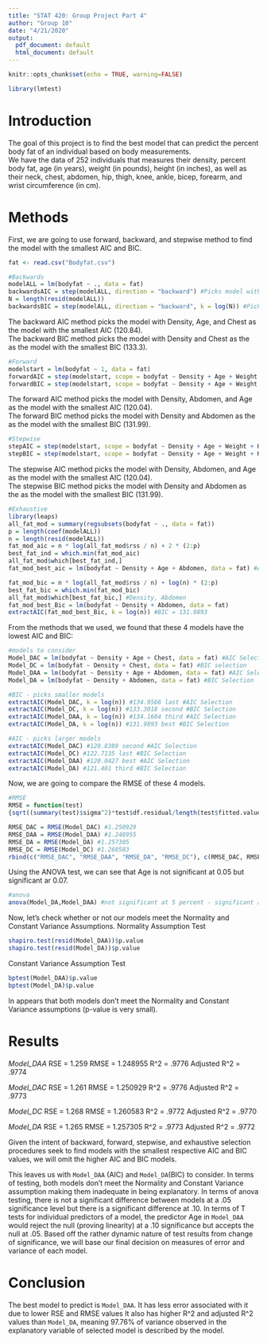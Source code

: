 ```yaml
---
title: "STAT 420: Group Project Part 4"
author: "Group 10"
date: "4/21/2020"
output:
  pdf_document: default
  html_document: default
---
```


```r
knitr::opts_chunk$set(echo = TRUE, warning=FALSE)
```
```r
library(lmtest)
```

# Introduction
The goal of this project is to find the best model that can predict the percent body fat of an individual based on body measurements.  
We have the data of 252 individuals that measures their density, percent body fat, age (in years), weight (in pounds), height (in inches), as well as their neck, chest, abdomen, hip, thigh, knee, ankle, bicep, forearm, and wrist circumference (in cm).  

# Methods
First, we are going to use forward, backward, and stepwise method to find the model with the smallest AIC and BIC.
```r
fat <- read.csv("Bodyfat.csv")

#Backwards 
modelALL = lm(bodyfat ~ ., data = fat)
backwardsAIC = step(modelALL, direction = "backward") #Picks model with predictors Density Age and Chest #AIC = 120.84
N = length(resid(modelALL))
backwardsBIC = step(modelALL, direction = "backward", k = log(N)) #Picks Density and Chest #BIC= 133.3
```
The backward AIC method picks the model with Density, Age, and Chest as the model with the smallest AIC (120.84).  
The backward BIC method picks the model with Density and Chest as the as the model with the smallest BIC (133.3).

```r
#Forward
modelstart = lm(bodyfat ~ 1, data = fat)
forwardAIC = step(modelstart, scope = bodyfat ~ Density + Age + Weight + Height + Neck + Chest + Abdomen + Hip + Thigh + Knee + Ankle + Biceps + Forearm, direction = "forward") #Chooses model with parameters Density Abdomen and Age #AIC = 120.04
forwardBIC = step(modelstart, scope = bodyfat ~ Density + Age + Weight + Height + Neck + Chest + Abdomen + Hip + Thigh + Knee + Ankle + Biceps + Forearm, direction = "forward", k = log(N)) #Chooses model with parameters Density and Abdomen #BIC = 131.99
```
The forward AIC method picks the model with Density, Abdomen, and Age as the model with the smallest AIC (120.04).  
The forward BIC method picks the model with Density and Abdomen as the as the model with the smallest BIC (131.99).

```r
#Stepwise 
stepAIC = step(modelstart, scope = bodyfat ~ Density + Age + Weight + Height + Neck + Chest + Abdomen + Hip + Thigh + Knee + Ankle + Biceps + Forearm, direction = "both") #Model includes predictors Density, Age, Abdomen AIC = 120.04
stepBIC = step(modelstart, scope = bodyfat ~ Density + Age + Weight + Height + Neck + Chest + Abdomen + Hip + Thigh + Knee + Ankle + Biceps + Forearm, direction = "both", k = log(N)) #Density and Abdomen BIC = 131.99
```
The stepwise AIC method picks the model with Density, Abdomen, and Age as the model with the smallest AIC (120.04).  
The stepwise BIC method picks the model with Density and Abdomen as the as the model with the smallest BIC (131.99).

```r
#Exhaustive
library(leaps)
all_fat_mod = summary(regsubsets(bodyfat ~ ., data = fat))
p = length(coef(modelALL))
n = length(resid(modelALL))
fat_mod_aic = n * log(all_fat_mod$rss / n) + 2 * (2:p)
best_fat_ind = which.min(fat_mod_aic)
all_fat_mod$which[best_fat_ind,]
fat_mod_best_aic = lm(bodyfat ~ Density + Age + Abdomen, data = fat) #AIC = 120.0427

fat_mod_bic = n * log(all_fat_mod$rss / n) + log(n) * (2:p)
best_fat_bic = which.min(fat_mod_bic)
all_fat_mod$which[best_fat_bic,] #Density, Abdomen 
fat_mod_best_Bic = lm(bodyfat ~ Density + Abdomen, data = fat) 
extractAIC(fat_mod_best_Bic, k = log(n)) #BIC = 131.9893
```

From the methods that we used, we found that these 4 models have the lowest AIC and BIC:
```r
#models to consider
Model_DAC = lm(bodyfat ~ Density + Age + Chest, data = fat) #AIC Selection
Model_DC = lm(bodyfat ~ Density + Chest, data = fat) #BIC selection
Model_DAA = lm(bodyfat ~ Density + Age + Abdomen, data = fat) #AIC Selection
Model_DA = lm(bodyfat ~ Density + Abdomen, data = fat) #BIC Selection
```

```r
#BIC - picks smaller models
extractAIC(Model_DAC, k = log(n)) #134.9566 last #AIC Selection
extractAIC(Model_DC, k = log(n)) #133.3018 second #BIC Selection
extractAIC(Model_DAA, k = log(n)) #134.1604 third #AIC Selection
extractAIC(Model_DA, k = log(n)) #131.9893 best #BIC Selection

#AIC - picks larger models
extractAIC(Model_DAC) #120.8389 second #AIC Selection
extractAIC(Model_DC) #122.7135 last #BIC Selection
extractAIC(Model_DAA) #120.0427 best #AIC Selection
extractAIC(Model_DA) #121.401 third #BIC Selection
```

Now, we are going to compare the RMSE of these 4 models.
```r
#RMSE
RMSE = function(test)
{sqrt((summary(test)$sigma^2)*test$df.residual/length(test$fitted.values))}

RMSE_DAC = RMSE(Model_DAC) #1.250929
RMSE_DAA = RMSE(Model_DAA) #1.248955
RMSE_DA = RMSE(Model_DA) #1.257305
RMSE_DC = RMSE(Model_DC) #1.260583
rbind(c("RMSE_DAC", "RMSE_DAA", "RMSE_DA", "RMSE_DC"), c(RMSE_DAC, RMSE_DAA, RMSE_DA, RMSE_DC))
```

Using the ANOVA test, we can see that Age is not significant at 0.05 but significant ar 0.07.
```r
#anova 
anova(Model_DA,Model_DAA) #not significant at 5 percent - significant at 7
```

Now, let's check whether or not our models meet the Normality and Constant Variance Assumptions.
Normality Assumption Test
```r
shapiro.test(resid(Model_DAA))$p.value
shapiro.test(resid(Model_DA))$p.value
```
Constant Variance Assumption Test
```r
bptest(Model_DAA)$p.value
bptest(Model_DA)$p.value
```
In appears that both models don't meet the Normality and Constant Variance assumptions (p-value is very small).

# Results

*Model_DAA*
RSE = 1.259
RMSE = 1.248955
R^2 = .9776
Adjusted R^2 = .9774

*Model_DAC*
RSE = 1.261
RMSE = 1.250929
R^2 = .9776
Adjusted R^2 = .9773

*Model_DC*
RSE = 1.268
RMSE = 1.260583
R^2 = .9772
Adjusted R^2 = .9770

*Model_DA*
RSE = 1.265
RMSE = 1.257305
R^2 = .9773
Adjusted R^2 = .9772

Given the intent of backward, forward, stepwise, and exhaustive selection procedures seek to find models with the smallest respective AIC and BIC values, we will omit the higher AIC and BIC models. 

This leaves us with `Model_DAA` (AIC) and `Model_DA`(BIC) to consider. 
In terms of testing, both models don't meet the Normality and Constant Variance assumption making them inadequate in being explanatory. In terms of anova testing, there is not a significant difference between models at a .05 significance level but there is a significant difference at .10. In terms of T tests for individual predictors of a model, the predictor Age in `Model_DAA` would reject the null (proving linearity) at a .10 significance but accepts the null at .05. Based off the rather dynamic nature of test results from change of significance, we will base our final decision on measures of error and variance of each model. 

# Conclusion

The best model to predict is `Model_DAA`. It has less error associated with it due to lower RSE and RMSE values It also has higher R^2 and adjusted R^2 values than `Model_DA`, meaning 97.76% of variance observed in the explanatory variable of selected model is described by the model.

